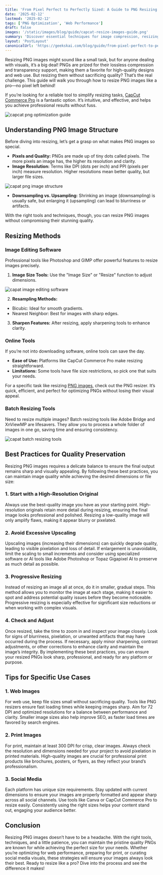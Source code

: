 ```yaml
---
title: 'From Pixel Perfect to Perfectly Sized: A Guide to PNG Resizing'
date: '2025-02-12'
lastmod: '2025-02-12'
tags: ['PNG Optimization', 'Web Performance']
draft: false
images: '/static/images/blog/guide/capcat-resize-images-guide.png'
summary: 'Discover essential techniques for image compression, resizing strategies, and best practices for web performance optimization.'
layout: 'PostLayout'
canonicalUrl: 'https://geekskai.com/blog/guide/from-pixel-perfect-to-perfectly-sized-a-guide-to-png-resizing/'
---
```


Resizing PNG images might sound like a small task, but for anyone dealing with visuals, it’s a big deal! PNGs are prized for their lossless compression and transparency support, making them a favorite for high-quality designs and web use. But resizing them without sacrificing quality? That’s the real challenge. This guide will walk you through how to resize PNG images like a pro—no pixel left behind!

If you’re looking for a reliable tool to simplify resizing tasks, [CapCut Commerce Pro](https://commercepro.capcut.com/) is a fantastic option. It’s intuitive, and effective, and helps you achieve professional results without fuss.

![capcat png optimization guide](/static/images/blog/guide/capcat-resize-images-guide.png)


## Understanding PNG Image Structure
Before diving into resizing, let’s get a grasp on what makes PNG images so special.
- **Pixels and Quality:** PNGs are made up of tiny dots called pixels. The more pixels an image has, the higher its resolution and clarity.
- **Image Resolution:** Terms like DPI (dots per inch) and PPI (pixels per inch) measure resolution. Higher resolutions mean better quality, but larger file sizes.

![capat png image structure](/static/images/blog/guide/capat-png-image-structure.png)

- **Downsampling vs. Upsampling:** Shrinking an image (downsampling) is usually safe, but enlarging it (upsampling) can lead to blurriness or artifacts.

With the right tools and techniques, though, you can resize PNG images without compromising their stunning quality.

## Resizing Methods
### Image Editing Software
Professional tools like Photoshop and GIMP offer powerful features to resize images precisely.
1. **Image Size Tools:** Use the "Image Size" or "Resize" function to adjust dimensions.

![capat image editing software](/static/images/blog/guide/capat-image-editing-software.png)

2. **Resampling Methods:**
- Bicubic: Ideal for smooth gradients.
- Nearest Neighbor: Best for images with sharp edges.
3. **Sharpen Features:** After resizing, apply sharpening tools to enhance clarity.
### Online Tools
If you’re not into downloading software, online tools can save the day.
- **Ease of Use:** Platforms like CapCut Commerce Pro make resizing straightforward.
- **Limitations:** Some tools have file size restrictions, so pick one that suits your needs.

For a specific task like resizing [PNG images](https://commercepro.capcut.com/tools/resize-png-online), check out the PNG resizer. It’s quick, efficient, and perfect for optimizing PNGs without losing their visual appeal.
### Batch Resizing Tools
Need to resize multiple images? Batch resizing tools like Adobe Bridge and XnViewMP are lifesavers. They allow you to process a whole folder of images in one go, saving time and ensuring consistency.

![capat batch resizing tools](/static/images/blog/guide/capat-batch-resizing-tools.png)

## Best Practices for Quality Preservation
Resizing PNG images requires a delicate balance to ensure the final output remains sharp and visually appealing. By following these best practices, you can maintain image quality while achieving the desired dimensions or file size:
### 1. Start with a High-Resolution Original
Always use the best-quality image you have as your starting point. High-resolution originals retain more detail during resizing, ensuring the final image looks professional and polished. Resizing a low-quality image will only amplify flaws, making it appear blurry or pixelated.
### 2. Avoid Excessive Upscaling
Upscaling images (increasing their dimensions) can quickly degrade quality, leading to visible pixelation and loss of detail. If enlargement is unavoidable, limit the scaling to small increments and consider using specialized software or AI tools like Adobe Photoshop or Topaz Gigapixel AI to preserve as much detail as possible.
### 3. Progressive Resizing
Instead of resizing an image all at once, do it in smaller, gradual steps. This method allows you to monitor the image at each stage, making it easier to spot and address potential quality issues before they become noticeable. Progressive resizing is especially effective for significant size reductions or when working with complex visuals.
### 4. Check and Adjust
Once resized, take the time to zoom in and inspect your image closely. Look for signs of blurriness, pixelation, or unwanted artifacts that may have occurred during the process. If necessary, apply minor sharpening, contrast adjustments, or other corrections to enhance clarity and maintain the image’s integrity.
By implementing these best practices, you can ensure your resized PNGs look sharp, professional, and ready for any platform or purpose.
## Tips for Specific Use Cases
### 1. Web Images
For web use, keep file sizes small without sacrificing quality. Tools like PNG resizers ensure fast loading times while keeping images sharp. Aim for 72 DPI and optimized resolutions for a balance between performance and clarity. Smaller image sizes also help improve SEO, as faster load times are favored by search engines.
### 2. Print Images
For print, maintain at least 300 DPI for crisp, clear images. Always check the resolution and dimensions needed for your project to avoid pixelation in printed materials. High-quality images are crucial for professional print products like brochures, posters, or flyers, as they reflect your brand’s professionalism.
### 3. Social Media
Each platform has unique size requirements. Stay updated with current dimensions to ensure your images are properly formatted and appear sharp across all social channels. Use tools like Canva or CapCut Commerce Pro to resize easily. Consistently using the right sizes helps your content stand out, engaging your audience better.
## Conclusion
Resizing PNG images doesn’t have to be a headache. With the right tools, techniques, and a little patience, you can maintain the pristine quality PNGs are known for while achieving the perfect size for your needs. Whether you’re optimizing for web performance, preparing for print, or curating social media visuals, these strategies will ensure your images always look their best. Ready to resize like a pro? Dive into the process and see the difference it makes!



















